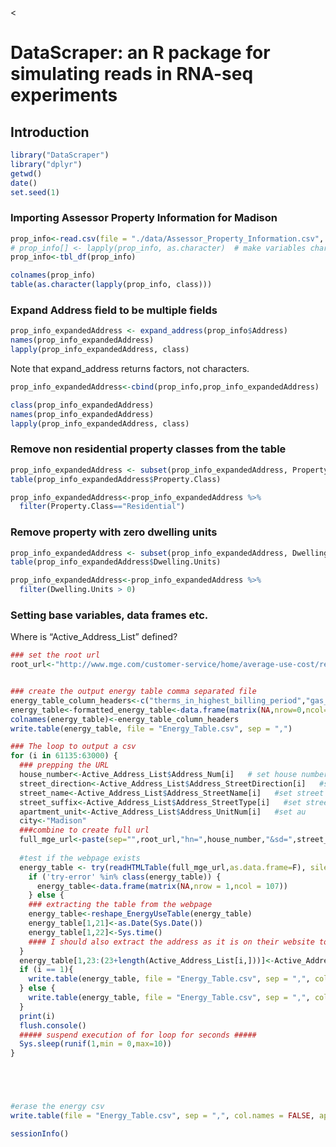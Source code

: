 <<!--
%\VignetteEngine{knitr::knitr}
%\VignetteIndexEntry{Primary DataScraper Vignette}
-->

<link href="http://kevinburke.bitbucket.org/markdowncss/markdown.css" rel="stylesheet"></link>
<link href="http://www.biostat.wisc.edu/~syounkin/markdown_modified.css" rel="stylesheet"></link>

# DataScraper: an R package for simulating reads in RNA-seq experiments

## Introduction

```r
library("DataScraper")
library("dplyr")
getwd()
date()
set.seed(1)
```

### Importing Assessor Property Information for Madison

```r
prop_info<-read.csv(file = "./data/Assessor_Property_Information.csv", header=T, sep = ",", stringsAsFactors = FALSE)
# prop_info[] <- lapply(prop_info, as.character)  # make variables characters, not factors
prop_info<-tbl_df(prop_info)
```

```r
colnames(prop_info)
table(as.character(lapply(prop_info, class)))
```

###  Expand Address field to be multiple fields
```r
prop_info_expandedAddress <- expand_address(prop_info$Address)
names(prop_info_expandedAddress)
lapply(prop_info_expandedAddress, class)
```

Note that expand_address returns factors, not characters.

```r
prop_info_expandedAddress<-cbind(prop_info,prop_info_expandedAddress)
```

```r
class(prop_info_expandedAddress)
names(prop_info_expandedAddress)
lapply(prop_info_expandedAddress, class)
```

###  Remove non residential property classes from the table


```r
prop_info_expandedAddress <- subset(prop_info_expandedAddress, Property.Class == "Residential")
table(prop_info_expandedAddress$Property.Class)
```

```r
prop_info_expandedAddress<-prop_info_expandedAddress %>%
  filter(Property.Class=="Residential")
```

###  Remove  property with zero dwelling units

```r
prop_info_expandedAddress <- subset(prop_info_expandedAddress, Dwelling.Units > 0)
table(prop_info_expandedAddress$Dwelling.Units)
```

```r
prop_info_expandedAddress<-prop_info_expandedAddress %>%
  filter(Dwelling.Units > 0)
```

### Setting base variables, data frames etc.

Where is "Active_Address_List" defined?

```r

### set the root url
root_url<-"http://www.mge.com/customer-service/home/average-use-cost/results.htm?"


### create the output energy table comma separated file
energy_table_column_headers<-c("therms_in_highest_billing_period","gas_cost_in_highest_billing_period","number_days_in_highest_gas_billing_period","therms_in_lowest_billing_period","gas_cost_in_lowest_billing_period","number_days_in_lowest_gas_billing_period","therms_monthly_average","gas_cost_monthly_average","number_days_monthly_average","gas_used_for_heating","kilowatthours_in_highest_billing_period","electric_cost_in_highest_billing_period","number_days_in_highest_electric_billing_period","kilowatthours_in_lowest_billing_period","electric_cost_in_lowest_billing_period","number_days_in_lowest_electric_billing_period","kilowatthours_monthly_average","electric_cost_monthly_average","number_days_monthly_average","electric_used_for_heating","Date_Scraped","Time_Scraped",colnames(Active_Address_List))
energy_table<-formatted_energy_table<-data.frame(matrix(NA,nrow=0,ncol=length(energy_table_column_headers)))
colnames(energy_table)<-energy_table_column_headers
write.table(energy_table, file = "Energy_Table.csv", sep = ",")

### The loop to output a csv
for (i in 61135:63000) {
  ### prepping the URL
  house_number<-Active_Address_List$Address_Num[i]   # set house number
  street_direction<-Active_Address_List$Address_StreetDirection[i]   #set sd
  street_name<-Active_Address_List$Address_StreetName[i]   #set street name
  street_suffix<-Active_Address_List$Address_StreetType[i]   #set street suffix/Type
  apartment_unit<-Active_Address_List$Address_UnitNum[i]   #set au
  city<-"Madison"
  ###combine to create full url
  full_mge_url<-paste(sep="",root_url,"hn=",house_number,"&sd=",street_direction,"&sn=",street_name,"&ss=",street_suffix,"&au=",apartment_unit,"&c=",city)
  
  #test if the webpage exists
  energy_table <- try(readHTMLTable(full_mge_url,as.data.frame=F), silent=TRUE) 
    if ('try-error' %in% class(energy_table)) {
      energy_table<-data.frame(matrix(NA,nrow = 1,ncol = 107))
    } else {
    ### extracting the table from the webpage
    energy_table<-reshape_EnergyUseTable(energy_table)
    energy_table[1,21]<-as.Date(Sys.Date())
    energy_table[1,22]<-Sys.time()
    #### I should also extract the address as it is on their website to check if it is the same as the address I entered.
  }
  energy_table[1,23:(23+length(Active_Address_List[i,]))]<-Active_Address_List[i,]
  if (i == 1){
    write.table(energy_table, file = "Energy_Table.csv", sep = ",", col.names = FALSE, append=FALSE,row.names = F)
  } else {
    write.table(energy_table, file = "Energy_Table.csv", sep = ",", col.names = FALSE, append=TRUE,row.names = F)
  }
  print(i)
  flush.console()
  ##### suspend execution of for loop for seconds #####
  Sys.sleep(runif(1,min = 0,max=10))
}





#erase the energy csv
write.table(file = "Energy_Table.csv", sep = ",", col.names = FALSE, append=FALSE,row.names = F)
```

```r
sessionInfo()
```
